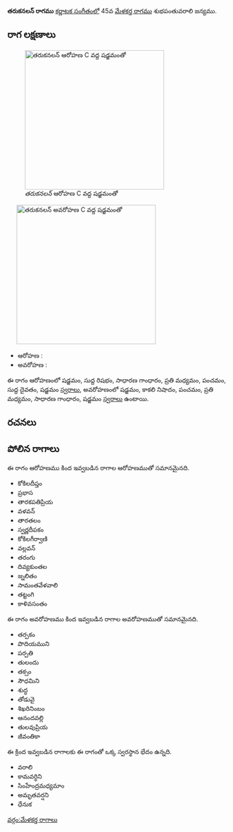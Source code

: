 {{Infobox ragam
	| name          	= తరుకనలన్
	| synonym	    	= 
	| mela          	= 
	| chakra        	= 
	| janaka        	= 
	| type          	= షడవ-ఔడవ
	| arohanam      	= {{svaraC|S|R1|G2|M2|P|D1|S'}} 
	| avarohanam    	= {{svaraC|S'|N3|P|M2|G2|S}}
	| jeeva         	=
	| chhaya        	=
	| nyasa         	=
	| vishesha      	= 
	| equivalent  		= 
}}
{{కర్ణాటక సంగీత రాగాలు}}
'''తరుకనలన్ రాగము''' [[కర్ణాటక సంగీతం]]లో 45వ [[మేళకర్త రాగము]] శుభపంతువరాలి జన్యము. 


==రాగ లక్షణాలు==
[[Image:tarukanalan_ar_kb2wiki.png|thumb|right|316px|''తరుకనలన్'' ఆరోహణ C వద్ద షడ్జమంతో]]
	[[Image:tarukanalan_av_kb2wiki.png|thumb|right|316px|''తరుకనలన్'' అవరోహణ C వద్ద షడ్జమంతో]]

* ఆరోహణ : {{svaraC|S|R1|G2|M2|P|D1|S'}} 
* అవరోహణ : {{svaraC|S'|N3|P|M2|G2|S}}

ఈ రాగం ఆరోహణంలో షడ్జమం, సుద్ద  రిషభం, సాధారణ  గాంధారం, ప్రతి మధ్యమం, పంచమం, సుద్ద దైవతం, షడ్జమం [[స్వరాలు]], అవరోహణంలో షడ్జమం, కాకలి  నిషాదం, పంచమం, ప్రతి మధ్యమం, సాధారణ  గాంధారం, షడ్జమం [[స్వరాలు]] ఉంటాయి.

==రచనలు==



==పోలిన రాగాలు==
ఈ రాగం ఆరోహణము కింద ఇవ్వబడిన రాగాల ఆరోహణముతో సమానమైనది.
* కోకిలదీప్తం
* ప్రభాస
* తారకపతిప్రియ
* వళవన్
* తారతలం
* స్వర్ణదీపకం
* కోకిలగీర్వాణి
* వల్లవన్
* తరంగు
* దివ్యకుంతల
* జ్నలితం
* సామంతవేళవాలి
* తట్టంగి
* కాళివసంతం

ఈ రాగం అవరోహణము కింద ఇవ్వబడిన రాగాల అవరోహణముతో సమానమైనది.
* తర్పకం
* పొదియముని
* పర్పతి
* తులందు
* తక్సం
* సౌధమిని
* శుద్ధ
* తోడువై
* శిఖరినింబం
* ఆనందవల్లి
* తులవుప్రియ
* జీవంతికా

ఈ క్రింద ఇవ్వబడిన రాగాలకు ఈ రాగంతో ఒక్క స్వరస్థాన భేదం ఉన్నది.
* వరాలి
* కామవర్ధిని
* సింహేంద్రమధ్యమాం
* అమృతవర్షని
* ధేనుక



[[వర్గం:మేళకర్త రాగాలు]]